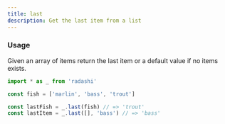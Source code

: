 ```yaml
---
title: last
description: Get the last item from a list
---
```


### Usage

Given an array of items return the last item or a default value if no items exists.

```ts
import * as _ from 'radashi'

const fish = ['marlin', 'bass', 'trout']

const lastFish = _.last(fish) // => 'trout'
const lastItem = _.last([], 'bass') // => 'bass'
```
